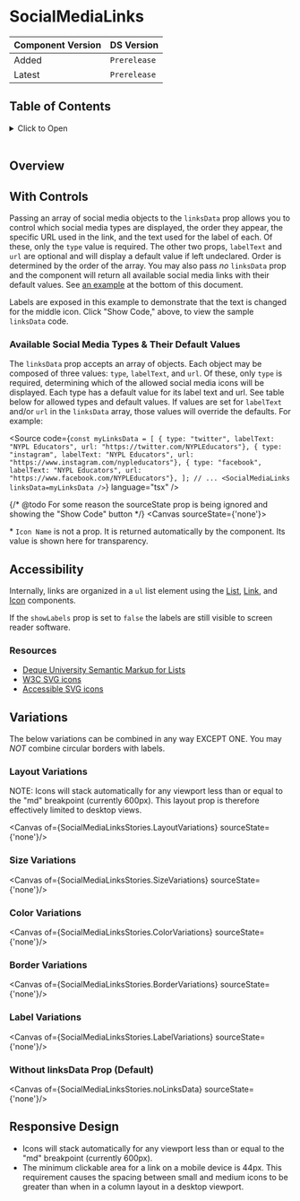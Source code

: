 
<Meta of={SocialMediaLinksStories} />

# SocialMediaLinks

| Component Version | DS Version     |
|-------------------|----------------|
| Added             |  `Prerelease`  |
| Latest            |  `Prerelease`  |

## Table of Contents

[//]: # ( @todo This TOC is pretty long. I don't see a DS component that allows you to create a collapsible list. Might be nice to have.)
<details>
    <summary>Click to Open</summary>
- {<Link href="#overview" target="_self">Overview</Link>}
- {<Link href="#with-controls" target="_self">With Controls</Link>}
  - {<Link href="#available-social-media-types--their-default-values" target="_self">Available Social Media Types & Their Default Values</Link>}
- {<Link href="#accessibility" target="_self">Accessibility</Link>}
  - {<Link href="#Resources" target="_self">Resources</Link>}
- {<Link href="#variations" target="_self">Variations</Link>}
  - {<Link href="#layout-variations" target="_self">Layout Variations</Link>}
  - {<Link href="#size-variations" target="_self">Size Variations</Link>}
  - {<Link href="#color-variations" target="_self">Color Variations</Link>}
  - {<Link href="#border-variations" target="_self">Border Variations</Link>}
  - {<Link href="#label-variations" target="_self">Label Variations</Link>}
  - {<Link href="#without-linksdata-prop-default" target="_self">Without linksData Prop (Default)</Link>}
- {<Link href="#responsive-design" target="_self">Responsive Design</Link>}
</details>
<br />

## Overview

<Description of={SocialMediaLinksStories} />

## With Controls

<Canvas of={SocialMediaLinksStories.WithControls} />

Passing an array of social media objects to the `linksData` prop allows you to control which social media types are
displayed, the order they appear, the specific URL used in the link, and the text used for the label of each.
Of these, only the `type` value is required. The other two props, `labelText` and `url` are optional and will display
a default value if left undeclared. Order is determined by the order of the array. You may also pass
_no_ `linksData` prop and the component will return all available social media links with their default values. See [an
example](#heading-nodata) at the bottom of this document.

Labels are exposed in this example to demonstrate that the text is changed for the middle icon. Click "Show Code," above,
to view the sample `linksData` code.

<ArgTypes of={SocialMediaLinksStories.WithControls} />

### Available Social Media Types & Their Default Values

The `linksData` prop accepts an array of objects. Each object may be composed of three values: `type`, `labelText`,
and `url`. Of these, only `type` is required, determining which of the allowed social media icons will be displayed.
Each type has a default value for its label text and url. See table below for allowed types and default values.
If values are set for `labelText` and/or `url` in the `linksData` array, those values will override the defaults.
For example:

<Source
    code={`
const myLinksData = [
  { type: "twitter", labelText: "NYPL Educators", url: "https://twitter.com/NYPLEducators"},
  { type: "instagram", labelText: "NYPL Educators", url: "https://www.instagram.com/nypleducators"},
  { type: "facebook", labelText: "NYPL Educators", url: "https://www.facebook.com/NYPLEducators"},
];
// ...
<SocialMediaLinks linksData=myLinksData />
`}
    language="tsx"
/>

{/* @todo For some reason the sourceState prop is being ignored and showing the "Show Code" button */}
<Canvas sourceState={'none'}>
  <Table columnHeaders={[ 'Type', 'Label Text', 'URL', 'Icon Name*'  ]}  tableData={GetTableData()} showRowDividers={true} />
</Canvas>

\* `Icon Name` is not a prop. It is returned automatically by the component. Its value is shown here for transparency.

## Accessibility

Internally, links are organized in a `ul` list element using the
[List](/?path=/docs/components-typography-styles-list--docs),
[Link](/?path=/docs/components-navigation-link--docs), and
[Icon](/?path=/docs/components-media-icons-icon--docs) components.

If the `showLabels` prop is set to `false` the labels are still visible to screen reader software.

### Resources

- [Deque University Semantic Markup for Lists](https://dequeuniversity.com/tips/list-markup)
- [W3C SVG icons](https://design-system.w3.org/styles/svg-icons.html)
- [Accessible SVG icons](https://css-tricks.com/accessible-svg-icons/)

## Variations

The below variations can be combined in any way EXCEPT ONE. You may _NOT_ combine circular borders with labels.

### Layout Variations

NOTE: Icons will stack automatically for any viewport less than or equal to the "md" breakpoint (currently 600px).
This layout prop is therefore effectively limited to desktop views.

<Canvas of={SocialMediaLinksStories.LayoutVariations} sourceState={'none'}/>

### Size Variations

<Canvas of={SocialMediaLinksStories.SizeVariations} sourceState={'none'}/>

### Color Variations

<Canvas of={SocialMediaLinksStories.ColorVariations} sourceState={'none'}/>

### Border Variations

<Canvas of={SocialMediaLinksStories.BorderVariations} sourceState={'none'}/>

### Label Variations

<Canvas of={SocialMediaLinksStories.LabelVariations} sourceState={'none'}/>

### Without linksData Prop (Default)

<Canvas of={SocialMediaLinksStories.noLinksData} sourceState={'none'}/>

## Responsive Design

- Icons will stack automatically for any viewport less than or equal to the "md" breakpoint (currently 600px).
- The minimum clickable area for a link on a mobile device is 44px. This requirement causes the spacing between
  small and medium icons to be greater than when in a column layout in a desktop viewport.